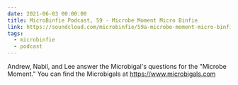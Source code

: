 ```yaml
---
date: 2021-06-03 00:00:00
title: MicroBinfie Podcast, 59 - Microbe Moment Micro Binfie
link: https://soundcloud.com/microbinfie/59a-microbe-moment-micro-binfie
tags:
  - microbinfie
  - podcast
---
```

Andrew, Nabil, and Lee answer the Microbigal's questions for the
"Microbe Moment."  You can find the Microbigals at
https://www.microbigals.com

